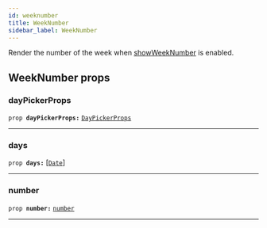 ```yaml
---
id: weeknumber
title: WeekNumber
sidebar_label: WeekNumber
---
```

<a id="docs"></a>

Render the number of the week when [showWeekNumber](#showweeknumber) is enabled.



<a id="props"></a>

<h2>WeekNumber props</h2>


### dayPickerProps

<a class="syntax"></a>

`prop `**`dayPickerProps:`** [`DayPickerProps`](./interface#daypickerprops)

<hr />




### days

<a class="syntax"></a>

`prop `**`days:`** [[`Date`](https://developer.mozilla.org/en-US/docs/Web/JavaScript/Reference/Global_Objects/Date)]

<hr />




### number

<a class="syntax"></a>

`prop `**`number:`** [`number`](https://developer.mozilla.org/en-US/docs/Web/JavaScript/Reference/Global_Objects/number)

<hr />



